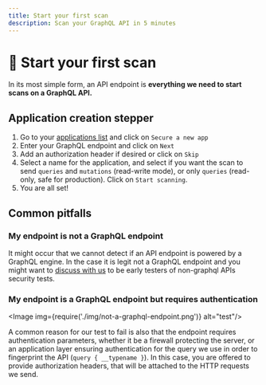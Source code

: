 ```yaml
---
title: Start your first scan
description: Scan your GraphQL API in 5 minutes
---
```



# 🔎 Start your first scan

In its most simple form, an API endpoint is **everything we need to start scans on a GraphQL API.**

## Application creation stepper

1. Go to your [applications list](https://app.escape.tech) and click on `Secure a new app`
2. Enter your GraphQL endpoint and click on `Next`
3. Add an authorization header if desired or click on `Skip`
4. Select a name for the application, and select if you want the scan to send `queries` and `mutations` (read-write mode), or only `queries` (read-only, safe for production). Click on `Start scanning`.
5. You are all set!

## Common pitfalls

### My endpoint is not a GraphQL endpoint

It might occur that we cannot detect if an API endpoint is powered by a GraphQL engine. In the case it is legit not a GraphQL endpoint and you might want to [discuss with us](https://discord.escape.tech) to be early testers of non-graphql APIs security tests.

### My endpoint is a GraphQL endpoint but requires authentication

<Image img={require('./img/not-a-graphql-endpoint.png')} alt="test"/>

A common reason for our test to fail is also that the endpoint requires authentication parameters, whether it be a firewall protecting the server, or an application layer ensuring authentication for the query we use in order to fingerprint the API (`query { __typename }`). In this case, you are offered to provide authorization headers, that will be attached to the HTTP requests we send.
